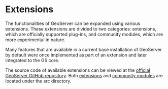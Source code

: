 # Extensions {#extensions}

The functionalities of GeoServer can be expanded using various extensions.
These extensions are divided to two categories: extensions, which are officially supported plug-ins, and community modules, which are more experimental in nature.

Many features that are available in a current base installation of GeoServer by default were once implemented as part of an extension and later integrated to the GS core.

The source code of available extensions can be viewed at the [official GeoServer GitHub repository](https://github.com/geoserver/geoserver/).
Both [extensions](https://github.com/geoserver/geoserver/tree/main/src/extension) and [community modules](https://github.com/geoserver/geoserver/tree/main/src/community) are located under the src directory.

